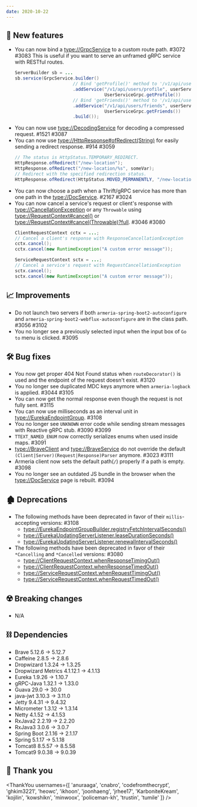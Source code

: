 ```yaml
---
date: 2020-10-22
---
```


## 🌟 New features

- You can now bind a <type://GrpcService> to a custom route path. #3072 #3083
  This is useful if you want to serve an unframed gRPC service with RESTful routes.
  ```java
  ServerBuilder sb = ...
  sb.service(GrpcService.builder()
                        // Bind 'getProfile()' method to '/v1/api/users/profile'
                        .addService("/v1/api/users/profile", userService,
                                    UserServiceGrpc.getProfile())
                        // Bind 'getFriends()' method to '/v1/api/users/friends'
                        .addService("/v1/api/users/friends", userService,
                                    UserServiceGrpc.getFriends())
                        .build());
  ```
- You can now use <type://DecodingService> for decoding a compressed request. #1521 #3087
- You can now use <type://HttpResponse#ofRedirect(String)> for easily sending a redirect response. #914 #3059
  ```java
  // The status is HttpStatus.TEMPORARY_REDIRECT.
  HttpResponse.ofRedirect("/new-location");
  HttpResponse.ofRedirect("/new-location/%s", someVar);
  // Redirect with the specified redirection status.
  HttpResponse.ofRedirect(HttpStatus.MOVED_PERMANENTLY, "/new-location");
  ```
- You can now choose a path when a Thrift/gRPC service has more than one path
  in the <type://DocService>. #2167 #3024
- You can now cancel a service's request or client's response with <type://CancellationException> or 
  any `Throwable` using <type://RequestContext#cancel()> or
  <type://RequestContext#cancel(Throwable)?full>. #3046 #3080
  ```java
  ClientRequestContext cctx = ...;
  // Cancel a client's response with ResponseCancellationException
  cctx.cancel();
  cctx.cancel(new RuntimeException("A custom error message"));
  
  ServiceRequestContext sctx = ...;
  // Cancel a service's request with RequestCancellationException
  sctx.cancel();
  sctx.cancel(new RuntimeException("A custom error message"));
  ```

## 📈 Improvements

- Do not launch two servers if both `armeria-spring-boot2-autoconfigure` and 
  `armeria-spring-boot2-webflux-autoconfigure` are in the class path. #3056 #3102
- You no longer see a previously selected input when the input box of `Go to` menu is clicked. #3095

## 🛠️ Bug fixes

- You now get proper 404 Not Found status when `routeDecorator()` is used and
  the endpoint of the request doesn't exist. #3120
- You no longer see duplicated MDC keys anymore when `armeria-logback` is applied. #3044 #3105
- You can now get the normal response even though the request is not fully sent. #3115
- You can now use milliseconds as an interval unit in <type://EurekaEndpointGroup>. #3108
- You no longer see `UNKNOWN` error code while sending stream messages with Reactive gRPC stub. #3090 #3099
- `TTEXT_NAMED_ENUM` now correctly serializes enums when used inside maps. #3091
- <type://BraveClient> and <type://BraveService> do not override 
  the default `(Client|Server)(Request|Response)Parser` anymore. #3023 #3111
- Armeria client now sets the default path(`/`) properly if a path is empty. #3098
- You no longer see an outdated JS bundle in the browser 
  when the <type://DocService> page is rebuilt. #3094

## 🏚️ Deprecations

- The following methods have been deprecated in favor of their `millis`-accepting versions: #3108
  - <type://EurekaEndpointGroupBuilder.registryFetchIntervalSeconds()>
  - <type://EurekaUpdatingServerListener.leaseDurationSeconds()>
  - <type://EurekaUpdatingServerListener.renewalIntervalSeconds()>
- The following methods have been deprecated in favor of their `*Cancelling` and `*Cancelled` versions: #3080
  - <type://ClientRequestContext.whenResponseTimingOut()>
  - <type://ClientRequestContext.whenResponseTimedOut()>
  - <type://ServiceRequestContext.whenRequestTimingOut()>
  - <type://ServiceRequestContext.whenRequestTimedOut()>

## ☢️ Breaking changes

- N/A

## ⛓ Dependencies

- Brave 5.12.6 → 5.12.7
- Caffeine 2.8.5 → 2.8.6
- Dropwizard 1.3.24 → 1.3.25
- Dropwizard Metrics 4.1.12.1 → 4.1.13
- Eureka 1.9.26 → 1.10.7
- gRPC-Java 1.32.1 → 1.33.0
- Guava 29.0 → 30.0
- java-jwt 3.10.3 → 3.11.0
- Jetty 9.4.31 → 9.4.32
- Micrometer 1.3.12 → 1.3.14
- Netty 4.1.52 → 4.1.53
- RxJava2 2.2.19 → 2.2.20
- RxJava3 3.0.6 → 3.0.7
- Spring Boot 2.1.16 → 2.1.17
- Spring 5.1.17 → 5.1.18
- Tomcat8 8.5.57 → 8.5.58
- Tomcat9 9.0.38 → 9.0.39

## 🙇 Thank you

<ThankYou
  usernames={[
    'anuraaga',
    'cnabro',
    'codefromthecrypt',
    'ghkim3221',
    'heowc',
    'ikhoon',
    'joonhaeng',
    'jrhee17',
    'KarboniteKream',
    'kojilin',
    'kowshikn',
    'minwoox',
    'policeman-kh',
    'trustin',
    'tumile'
  ]}
/>
